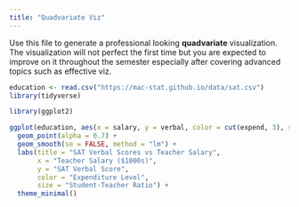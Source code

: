 ```yaml
---
title: "Quadvariate Viz"
---
```


Use this file to generate a professional looking **quadvariate** visualization.  The visualization will not perfect the first time but you are expected to improve on it throughout the semester especially after covering advanced topics such as effective viz.

```r
education <- read.csv("https://mac-stat.github.io/data/sat.csv")
library(tidyverse)
```

```r
library(ggplot2)

ggplot(education, aes(x = salary, y = verbal, color = cut(expend, 3), size = ratio)) + 
  geom_point(alpha = 0.7) + 
  geom_smooth(se = FALSE, method = "lm") +
  labs(title = "SAT Verbal Scores vs Teacher Salary",
       x = "Teacher Salary ($1000s)",
       y = "SAT Verbal Score",
       color = "Expenditure Level",
       size = "Student-Teacher Ratio") +
  theme_minimal()

```


